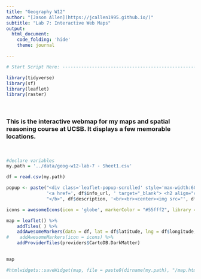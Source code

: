 ```yaml
---
title: "Geography W12"
author: "[Jason Allen](https://jcallen1995.github.io/)"
subtitle: "Lab 7: Interactive Web Maps"
output:
  html_document:
    code_folding: 'hide'
    theme: journal

---
```


```r

# Start Script Here: ------------------------------------------------------

library(tidyverse)
library(sf)
library(leaflet)
library(raster)

```
<br>  

### This is the interactive webmap for my maps and spatial reasoning course at UCSB. It displays a few memorable locations.  

<br>  




```r
#declare variables
my.path = '../data/geog-w12-lab-7 - Sheet1.csv'

df = read.csv(my.path)

popup <- paste("<div class='leaflet-popup-scrolled' style='max-width:600px;max-height:300px'><b>",
               '<a href=', df$info_url, ' target="_blank"> <h2 align="center"><strong>', df$name, "</strong></h2></a><br>",
               "</b>", df$description, '<br><br><center><img src="', df$image_url, '" height="150px" width="200px" border="8"></center><br> </div>')

icons = awesomeIcons(icon = 'globe', markerColor = "#55fff2", library = 'fa', spin = TRUE)


```

```r

map = leaflet() %>%
    addTiles( ) %>%
    addAwesomeMarkers(data = df, lat = df$latitude, lng = df$longitude, popup = popup , icon = icons, clusterOptions = markerClusterOptions()) %>% 
#    addAwesomeMarkers(icon = icons) %>% 
    addProviderTiles(providers$CartoDB.DarkMatter)
  

map

#htmlwidgets::saveWidget(map, file = paste0(dirname(my.path), "/map.html"))

```

